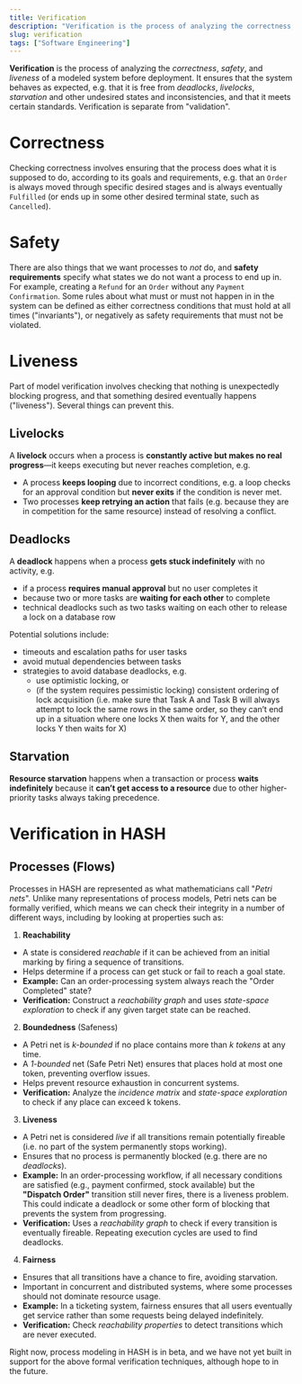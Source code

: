 ```yaml
---
title: Verification
description: "Verification is the process of analyzing the correctness, safety and liveness of a modeled system."
slug: verification
tags: ["Software Engineering"]
---
```


**Verification** is the process of analyzing the _correctness_, _safety_, and _liveness_ of a modeled system before deployment. It ensures that the system behaves as expected, e.g. that it is free from _deadlocks_, _livelocks_, _starvation_ and other undesired states and inconsistencies, and that it meets certain standards. Verification is separate from "validation".

# Correctness

Checking correctness involves ensuring that the process does what it is supposed to do, according to its goals and requirements, e.g. that an `Order` is always moved through specific desired stages and is always eventually `Fulfilled` (or ends up in some other desired terminal state, such as `Cancelled`).

# Safety

There are also things that we want processes to _not_ do, and **safety requirements** specify what states we do not want a process to end up in. For example, creating a `Refund` for an `Order` without any `Payment Confirmation`. Some rules about what must or must not happen in in the system can be defined as either correctness conditions that must hold at all times ("invariants"), or negatively as safety requirements that must not be violated.
# Liveness

Part of model verification involves checking that nothing is unexpectedly blocking progress, and that something desired eventually happens ("liveness"). Several things can prevent this.

## Livelocks

A **livelock** occurs when a process is **constantly active but makes no real progress**—it keeps executing but never reaches completion, e.g.

- A process **keeps looping** due to incorrect conditions, e.g. a loop checks for an approval condition but **never exits** if the condition is never met.
- Two processes **keep retrying an action** that fails (e.g. because they are in competition for the same resource) instead of resolving a conflict.

## Deadlocks

A **deadlock** happens when a process **gets stuck indefinitely** with no activity, e.g.

- if a process **requires manual approval** but no user completes it
- because two or more tasks are **waiting for each other** to complete
- technical deadlocks such as two tasks waiting on each other to release a lock on a database row

Potential solutions include:

- timeouts and escalation paths for user tasks
- avoid mutual dependencies between tasks
- strategies to avoid database deadlocks, e.g.
  - use optimistic locking, or
  - (if the system requires pessimistic locking) consistent ordering of lock acquisition (i.e. make sure that Task A and Task B will always attempt to lock the same rows in the same order, so they can’t end up in a situation where one locks X then waits for Y, and the other locks Y then waits for X)

## Starvation

**Resource starvation** happens when a transaction or process **waits indefinitely** because it **can’t get access to a resource** due to other higher-priority tasks always taking precedence.

# Verification in HASH

## Processes (Flows)

Processes in HASH are represented as what mathematicians call "_Petri nets_". Unlike many representations of process models, Petri nets can be formally verified, which means we can check their integrity in a number of different ways, including by looking at properties such as:

1. **Reachability**
  - A state is considered _reachable_ if it can be achieved from an initial marking by firing a sequence of transitions.
  - Helps determine if a process can get stuck or fail to reach a goal state.
  - **Example:** Can an order-processing system always reach the "Order Completed" state?
  - **Verification:** Construct a _reachability graph_ and uses _state-space exploration_ to check if any given target state can be reached.
2. **Boundedness** (Safeness)
  - A Petri net is _k-bounded_ if no place contains more than _k tokens_ at any time.
  - A _1-bounded_ net (Safe Petri Net) ensures that places hold at most one token, preventing overflow issues.
  - Helps prevent resource exhaustion in concurrent systems.
  - **Verification:** Analyze the _incidence matrix_ and _state-space exploration_ to check if any place can exceed k tokens.
3. **Liveness**
  - A Petri net is considered _live_ if all transitions remain potentially fireable (i.e. no part of the system permanently stops working).
  - Ensures that no process is permanently blocked (e.g. there are no _deadlocks_).
  - **Example:** In an order-processing workflow, if all necessary conditions are satisfied (e.g., payment confirmed, stock available) but the **"Dispatch Order"** transition still never fires, there is a liveness problem. This could indicate a deadlock or some other form of blocking that prevents the system from progressing.
  - **Verification:** Uses a _reachability graph_ to check if every transition is eventually fireable. Repeating execution cycles are used to find deadlocks.
4. **Fairness**
  - Ensures that all transitions have a chance to fire, avoiding starvation.
  - Important in concurrent and distributed systems, where some processes should not dominate resource usage.
  - **Example:** In a ticketing system, fairness ensures that all users eventually get service rather than some requests being delayed indefinitely.
  - **Verification:** Check _reachability properties_ to detect transitions which are never executed.

Right now, process modeling in HASH is in beta, and we have not yet built in support for the above formal verification techniques, although hope to in the future.
